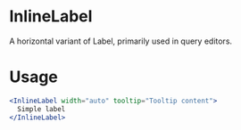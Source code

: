 
# InlineLabel

A horizontal variant of Label, primarily used in query editors.

# Usage
```jsx
<InlineLabel width="auto" tooltip="Tooltip content">
  Simple label
</InlineLabel>
```

<Props of={InlineLabel}/>
